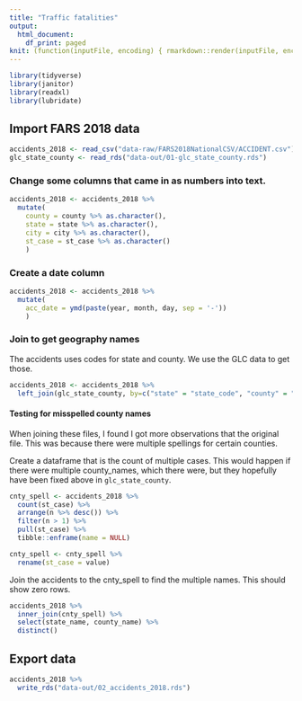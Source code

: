 ```yaml
---
title: "Traffic fatalities"
output:
  html_document:
    df_print: paged
knit: (function(inputFile, encoding) { rmarkdown::render(inputFile, encoding = encoding, output_dir = "docs") })
---
```



```r
library(tidyverse)
library(janitor)
library(readxl)
library(lubridate)
```

## Import FARS 2018 data

```r
accidents_2018 <- read_csv("data-raw/FARS2018NationalCSV/ACCIDENT.csv") %>% clean_names()
glc_state_county <- read_rds("data-out/01-glc_state_county.rds")
```

### Change some columns that came in as numbers into text.

```r
accidents_2018 <- accidents_2018 %>% 
  mutate(
    county = county %>% as.character(),
    state = state %>% as.character(),
    city = city %>% as.character(),
    st_case = st_case %>% as.character()
    )
```

### Create a date column

```r
accidents_2018 <- accidents_2018 %>% 
  mutate(
    acc_date = ymd(paste(year, month, day, sep = '-'))
    )
```


### Join to get geography names

The accidents uses codes for state and county. We use the GLC data to get those.

```r
accidents_2018 <- accidents_2018 %>% 
  left_join(glc_state_county, by=c("state" = "state_code", "county" = "county_code"))
```

#### Testing for misspelled county names

When joining these files, I found I got more observations that the original file. This was because there were multiple spellings for certain counties.

Create a dataframe that is the count of multiple cases. This would happen if there were multiple county_names, which there were, but they hopefully have been fixed above in `glc_state_county`.

```r
cnty_spell <- accidents_2018 %>% 
  count(st_case) %>% 
  arrange(n %>% desc()) %>% 
  filter(n > 1) %>% 
  pull(st_case) %>% 
  tibble::enframe(name = NULL)

cnty_spell <- cnty_spell %>% 
  rename(st_case = value)
```

Join the accidents to the cnty_spell to find the multiple names. This should show zero rows.

```r
accidents_2018 %>% 
  inner_join(cnty_spell) %>% 
  select(state_name, county_name) %>% 
  distinct()
```

## Export data

```r
accidents_2018 %>% 
  write_rds("data-out/02_accidents_2018.rds")
```

